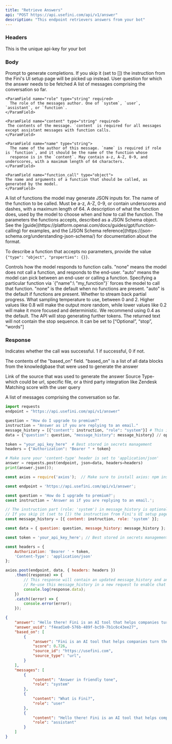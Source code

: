 ```yaml
---
title: "Retrieve Answers"
api: "POST https://api.usefini.com/api/v1/answer"
description: "This endpoint retrievers answers from your bot"
---
```


### Headers

<ParamField header="token" type="string" required>
  This is the unique api-key for your bot 
</ParamField>

### Body

<ParamField body="instruction" type="string" required>
 Prompt to generate completions. If you skip it (set to []) the instruction from the Fini's UI setup page will be picked up instead.
</ParamField>

<ParamField body="question" type="string" required>
  User question for which the answer needs to be fetched
</ParamField>

<ParamField body="message_history" type="string" required>
A list of messages comprising the conversation so far.

  <Expandable title="Toggle object">

    <ParamField name="role" type="string" required>
      The role of the messages author. One of `system`, `user`, `assistant`, or `function`.
    </ParamField>
    
    <ParamField name="content" type="string" required>
     The contents of the message. `content` is required for all messages except assistant messages with function calls.
    </ParamField>
    
    <ParamField name="name" type="string">
      The name of the author of this message. `name` is required if role is `function`, and it should be the name of the function whose
      response is in the `content`. May contain a-z, A-Z, 0-9, and underscores, with a maximum length of 64 characters.
    </ParamField>
    
    <ParamField name="function_call" type="object">
    The name and arguments of a function that should be called, as generated by the model.
    </ParamField>

  </Expandable>

</ParamField>

<ParamField body="functions" type="array">
A list of functions the model may generate JSON inputs for.

<Expandable title="Toggle object">

<ParamField name="name" type="string" required>
The name of the function to be called. Must be a-z, A-Z, 0-9, or contain underscores and dashes, with a maximum length of 64.
</ParamField>

<ParamField name="description" type="string">
A description of what the function does, used by the model to choose when and how to call the function.
</ParamField>

<ParamField name="parameters" type="object" required>
The parameters the functions accepts, described as a JSON Schema object. See the [guide](https://platform.openai.com/docs/guides/gpt/function-calling) for examples, and the [JSON Schema reference](https://json-schema.org/understanding-json-schema/) for documentation about the format.

To describe a function that accepts no parameters, provide the value `{"type": "object", "properties": {}}`.
</ParamField>

</Expandable>

</ParamField>

<ParamField body="function_call" type="string or object">
Controls how the model responds to function calls. "none" means the model does not call a function, and responds to the end-user. "auto" means the model can pick between an end-user or calling a function. Specifying a particular function via `{"name":\ "my_function"}` forces the model to call that function. "none" is the default when no functions are present. "auto" is the default if functions are present.
</ParamField>

<ParamField body="stream" type="boolean" default="false">
  Whether to stream back partial progress.
</ParamField>

<ParamField body="temperature" type="number" default="0.4">
  What sampling temperature to use, between 0 and 2. Higher values like 0.8 will make the output more random, while lower values like 0.2 will make it more focused and deterministic. We recommend using 0.4 as the default.
</ParamField>

<ParamField body="stop" type="string">
  The API will stop generating further tokens. The returned text will not contain the stop sequence. It can be set to [“Optional”, “stop”, “words”]
</ParamField>


### Response

<ResponseField name="success" type="number">
  Indicates whether the call was successful. 1 if successful, 0 if not.
</ResponseField>

<ResponseField name="based_on" type="object">

The contents of the "based_on" field. "based_on" is a list of all data blocks from the knowledgbase that were used to generate the answer

<Expandable title="Toggle object">

<ResponseField name="source_id" type="string">
 Link of the source that was used to generate the answer
</ResponseField>

<ResponseField name="source_type" type="string">
  Source Type- which could be url, specific file, or a third party integration like Zendesk
</ResponseField>

<ResponseField name="score" type="number">
Matching score with the user query
</ResponseField>

</Expandable>

</ResponseField>

<ResponseField name="messages" type="object">

A list of messages comprising the conversation so far.

</ResponseField>


<RequestExample>

```python Example Request- Python
import requests
endpoint = "https://api.usefini.com/api/v1/answer"

question = "How do I upgrade to premium?"
instruction = "Answer as if you are replying to an email."
message_history = [{"content": instruction, "role": "system"}] # This is optional
data = {"question": question, "message_history": message_history} // optional parameters: stream, temperature, stop

token = "your_api_key_here"  # Best stored in secrets management
headers = {"Authorization": "Bearer " + token}

# Make sure your 'content-type' header is set to 'application/json'
answer = requests.post(endpoint, json=data, headers=headers)
print(answer.json());
```

```javascript Example Request- Node.js
const axios = require('axios');  // Make sure to install axios: npm install axios

const endpoint = 'https://api.usefini.com/api/v1/answer';

const question = 'How do I upgrade to premium?';
const instruction = 'Answer as if you are replying to an email.';

// The instruction part (role: 'system') in message_history is optional.
// If you skip it (set to []) the instruction from Fini's UI setup page will be picked up instead.
const message_history = [{ content: instruction, role: 'system' }];

const data = { question: question, message_history: message_history }; // optional parameters: stream, temperature, stop

const token = 'your_api_key_here'; // Best stored in secrets management

const headers = {
    Authorization: 'Bearer ' + token,
    'Content-Type': 'application/json'
};

axios.post(endpoint, data, { headers: headers })
    .then((response) => {
        // This response will contain an updated message_history and an answer.
        // Re-use this message_history in a new request to enable chat mode
        console.log(response.data);
    })
    .catch((error) => {
        console.error(error);
    });
```

</RequestExample>

<ResponseExample>

```json Response
{
    "answer": "Hello there! Fini is an AI tool that helps companies turn their knowledgebase into AI chat in 2 minutes. Let me know if you need more details. Have a fantastic day!",
    "answer_uuid": "f4ead1e0-576b-489f-bc59-7b1c6c43ee27",
    "based_on": [
        {
            "answer": "Fini is an AI tool that helps companies turn their knowledgebase into AI chat in 2 minutes",
            "score": 0.726,
            "source_id": "https://usefini.com",
            "source_type": "url",
        }
    ],
    "messages": [
        {
            "content": "Answer in friendly tone",
            "role": "system"
        },
        {
            "content": "What is Fini?",
            "role": "user"
        },
        {
            "content": "Hello there! Fini is an AI tool that helps companies turn their knowledgebase into AI chat in 2 minutes. Let me know if you need more details. Have a fantastic day!",
            "role": "assistant"
        }
    ]
}
```

</ResponseExample>
